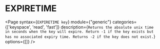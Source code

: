 # EXPIRETIME

<Page
  syntax={`EXPIRETIME key`}
  module={"generic"}
  categories={['keyspace', 'read', 'fast']}
  description={`Returns the absolute unix time in seconds when the key will expire.
Return -1 if the key exists but has no associated expiry time.
Returns -2 if the key does not exist.`}
  options={[]}
/>